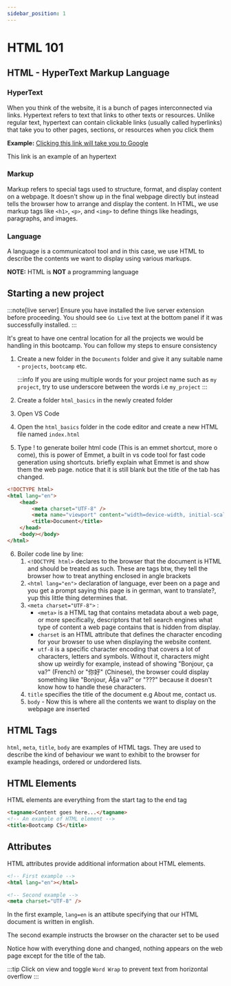 ```yaml
---
sidebar_position: 1
---
```


# HTML 101

## HTML - HyperText Markup Language

### HyperText

When you think of the website, it is a bunch of pages interconnected via links. Hypertext refers to text that links to other texts or resources. Unlike regular text, hypertext can contain clickable links (usually called hyperlinks) that take you to other pages, sections, or resources when you click them

**Example:**
[Clicking this link will take you to Google](https://www.google.com)

This link is an example of an hypertext

### Markup

Markup refers to special tags used to structure, format, and display content on a webpage. It doesn't show up in the final webpage directly but instead tells the browser how to arrange and display the content. In HTML, we use markup tags like `<h1>`, `<p>`, and `<img>` to define things like headings, paragraphs, and images.

### Language

A language is a communicatool tool and in this case, we use HTML to describe the contents we want to display using various markups.

**NOTE:** HTML is **NOT** a programming language

## Starting a new project

:::note[live server]
Ensure you have installed the live server extension before proceeding. You should see `Go Live` text at the bottom panel if it was successfully installed.
:::

It's great to have one central location for all the projects we would be handling in this bootcamp. You can follow my steps to ensure consistency

1. Create a new folder in the `Documents` folder and give it any suitable name - `projects`, `bootcamp` etc.

    :::info
    If you are using multiple words for your project name such as `my project`, try to use underscore between the words i.e `my_project`
    :::

2. Create a folder `html_basics` in the newly created folder
3. Open VS Code
4. Open the `html_basics` folder in the code editor and create a new HTML file named `index.html`
5. Type ! to generate boiler html code (This is an emmet shortcut, more o come), this is power of Emmet, a built in vs code tool for fast code generation using shortcuts. briefly explain what Emmet is and show them the web page. notice that it is still blank but the title of the tab has changed.

```html title="/html_basics/index.html"
<!DOCTYPE html>
<html lang="en">
    <head>
        <meta charset="UTF-8" />
        <meta name="viewport" content="width=device-width, initial-scale=1.0" />
        <title>Document</title>
    </head>
    <body></body>
</html>
```

6. Boiler code line by line:
    1. `<!DOCTYPE html>` declares to the browser that the document is HTML and should be treated as such. These are tags btw, they tell the browser how to treat anything enclosed in angle brackets
    2. `<html lang="en">` declaration of language, ever been on a page and you get a prompt saying this page is in german, want to translate?, yup this little thing determines that.
    3. `<meta charset="UTF-8">` :
        - `<meta>` is a HTML tag that contains metadata about a web page, or more specifically, descriptors that tell search engines what type of content a web page contains that is hidden from display.
        - `charset` is an HTML attribute that defines the character encoding for your browser to use when displaying the website content.
        - `utf-8` is a specific character encoding that covers a lot of characters, letters and symbols. Without it, characters might show up weirdly for example, instead of showing "Bonjour, ça va?" (French) or "你好" (Chinese), the browser could display something like "Bonjour, Ã§a va?" or "???" because it doesn't know how to handle these characters.
    4. `title` specifies the title of the document e.g About me, contact us.
    5. `body` - Now this is where all the contents we want to display on the webpage are inserted

## HTML Tags

`html`, `meta`, `title`, `body` are examples of HTML tags. They are used to describe the kind of behaviour we want to exhibit to the browser for example headings, ordered or undordered lists.

## HTML Elements

HTML elements are everything from the start tag to the end tag

```html
<tagname>Content goes here...</tagname>
<!-- An example of HTML element -->
<title>Bootcamp C5</title>
```

## Attributes

HTML attributes provide additional information about HTML elements.

```html
<!-- First example -->
<html lang="en"></html>

<!-- Second example -->
<meta charset="UTF-8" />
```

In the first example, `lang=en` is an attibute specifying that our HTML document is written in english.

The second example instructs the browser on the character set to be used

Notice how with everything done and changed, nothing appears on the web page except for the title of the tab.

:::tip
Click on view and toggle `Word Wrap` to prevent text from horizontal overflow
:::
